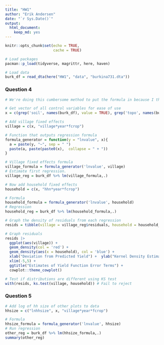 ```yaml
---
title: "HW1"
author: "Erik Andersen"
date: "`r Sys.Date()`"
output: 
  html_document:
    keep_md: yes
---
```


```r
knitr::opts_chunk$set(echo = TRUE,
                      cache = TRUE)
```


```r
# Load packages
pacman::p_load(tidyverse, magrittr, here, haven)

# Load data
burk_df = read_dta(here("HW1", "data", "burkina731.dta"))
```


### Question 4

```r
# We're doing this cumbersome method to put the formula in because I thought it was cool, but mostly because I'm lazy and didn't wanna type out all the control variables

# Get vector of all control variables for ease of use
x = c(grep('soil', names(burk_df), value = TRUE), grep('topo', names(burk_df), value = TRUE), grep('loc', names(burk_df), value = TRUE), "lnarea")

# Add village fixed effects
village = c(x, "village*year*fcrop")

# Function that outputs regression formula
formula_generator = function(y = "lnvalue", x){
  a = paste(y, "~", sep = " ")
  paste(a, paste(paste0(x),  collapse = " + "))
}

# Village fixed effects formula
village_formula = formula_generator('lnvalue', village)
# Estimate first regression. 
village_reg = burk_df %>% lm(village_formula,.)
```


```r
# Now add household fixed effects
household = c(x, "hhn*year*fcrop")

# Formula
household_formula = formula_generator('lnvalue', household)
# Regression
household_reg = burk_df %>% lm(household_formula,.)
```

```r
# Graph the density of residuals from each regression
resids = tibble(village = village_reg$residuals, household = household_reg$residuals)

# Graph residuals
resids |> 
  ggplot(aes(village)) +
  geom_density(col = 'red') +
  geom_density(aes(x = household), col = 'blue') + 
  xlab("Deviation from Predicted Yield") +  ylab("Kernel Density Estimate") +
  xlim(-5,5) + 
  ggtitle("Estimates of Yield Function Error Terms") + 
  cowplot::theme_cowplot()

# Test if distributions are different using KS test
with(resids, ks.test(village, household)) # Fail to reject
```

### Question 5

```r
# Add log of hh size of other plots to data
hhsize = c("lnhhsize", x, "village*year*fcrop")

# Formula
hhsize_formula = formula_generator('lnvalue', hhsize)
# Run regression
other_reg = burk_df %>% lm(hhsize_formula,.)
summary(other_reg)
```













































